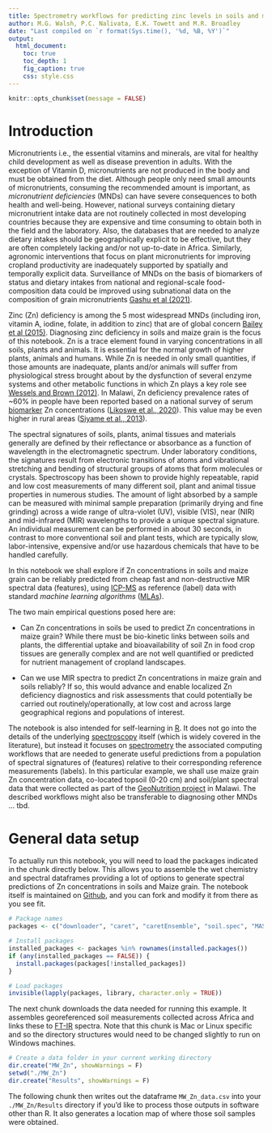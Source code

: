 ```yaml
---
title: Spectrometry workflows for predicting zinc levels in soils and maize grain
author: M.G. Walsh, P.C. Nalivata, E.K. Towett and M.R. Broadley
date: "Last compiled on `r format(Sys.time(), '%d, %B, %Y')`"
output:
  html_document:
    toc: true
    toc_depth: 1
    fig_caption: true
    css: style.css
---
```


```r
knitr::opts_chunk$set(message = FALSE)
```

# Introduction

Micronutrients i.e., the essential vitamins and minerals, are vital for healthy child development as well as disease prevention in adults. With the exception of Vitamin D, micronutrients are not produced in the body and must be obtained from the diet. Although people only need small amounts of micronutrients, consuming the recommended amount is important, as *micronutrient deficiencies* (MNDs) can have severe consequences to both health and well-being. However, national surveys containing dietary micronutrient intake data are not routinely collected in most developing countries because they are expensive and time consuming to obtain both in the field and the laboratory. Also, the databases that are needed to analyze dietary intakes should be geographically explicit to be effective, but they are often completely lacking and/or not up-to-date in Africa. Similarly, agronomic interventions that focus on plant micronutrients for improving cropland productivity are inadequately supported by spatially and temporally explicit data. Surveillance of MNDs on the basis of biomarkers of status and dietary intakes from national and regional-scale food-composition data could be improved using subnational data on the composition of grain micronutrients [Gashu et al (2021)](https://doi.org/10.1038/s41586-021-03559-3).

Zinc (Zn) deficiency is among the 5 most widespread MNDs (including iron, vitamin A, iodine, folate, in addition to zinc) that are of global concern [Bailey et al (2015)](https://doi.org/10.1159/000371618). Diagnosing zinc deficiency in soils and maize grain is the focus of this notebook. Zn is a trace element found in varying concentrations in all soils, plants and animals. It is essential for the normal growth of higher plants, animals and humans. While Zn is needed in only small quantities, if those amounts are inadequate, plants and/or animals will suffer from physiological stress brought about by the dysfunction of several enzyme systems and other metabolic functions in which Zn plays a key role see [Wessels and Brown (2012)](https://journals.plos.org/plosone/article?id=10.1371/journal.pone.0050568). In Malawi, Zn deficiency prevalence rates of ~60% in people have been reported based on a national survey of serum [biomarker](https://en.wikipedia.org/wiki/Biomarker) Zn concentrations ([Likoswe et al., 2020](https://doi.org/10.3390/nu12061563)). This value may be even higher in rural areas ([Siyame et al., 2013](https://doi.org/10.1024/0300-9831/a000158)).

The spectral signatures of soils, plants, animal tissues and materials generally are defined by their reflectance or absorbance as a function of wavelength in the electromagnetic spectrum. Under laboratory conditions, the signatures result from electronic transitions of atoms and vibrational stretching and bending of structural groups of atoms that form molecules or crystals. Spectroscopy has been shown to provide highly repeatable, rapid and low cost measurements of many different soil, plant and animal tissue properties in numerous studies. The amount of light absorbed by a sample can be measured with minimal sample preparation (primarily drying and fine grinding) across a wide range of ultra-violet (UV), visible (VIS), near (NIR) and mid-infrared (MIR) wavelengths to provide a unique spectral signature. An individual measurement can be performed in about 30 seconds, in contrast to more conventional soil and plant tests, which are typically slow, labor-intensive, expensive and/or use hazardous chemicals that have to be handled carefully. 

In this notebook we shall explore if Zn concentrations in soils and maize grain can be reliably predicted from cheap fast and non-destructive MIR spectral data (features), using [ICP-MS](https://en.wikipedia.org/wiki/Inductively_coupled_plasma_mass_spectrometry) as reference (label) data with standard *machine learning algorithms* ([MLAs](https://en.wikipedia.org/wiki/Machine_learning)).

The two main empirical questions posed here are:

* Can Zn concentrations in soils be used to predict Zn concentrations in maize grain? While there must be bio-kinetic links between soils and plants, the differential uptake and bioavailability of soil Zn in food crop tissues are generally complex and are not well quantified or predicted for nutrient management of cropland landscapes. 

* Can we use MIR spectra to predict Zn concentrations in maize grain and soils reliably? If so, this would advance and enable localized Zn deficiency diagnostics and risk assessments that could potentially be carried out routinely/operationally, at low cost and across large geographical regions and populations of interest. 

The notebook is also intended for self-learning in [R](https://www.r-project.org/). It does not go into the details of the underlying [spectroscopy](https://en.wikipedia.org/wiki/Spectroscopy) itself (which is widely covered in the literature), but instead it focuses on [spectrometry](https://en.wikipedia.org/wiki/Spectrophotometry) the associated computing workflows that are needed to generate useful predictions from a population of spectral signatures of (features) relative to their corresponding reference measurements (labels). In this particular example, we shall use maize grain Zn concentration data, co-located topsoil (0-20 cm) and soil/plant spectral data that were collected as part of the [GeoNutrition project](http://www.geonutrition.com) in Malawi. The described workflows might also be transferable to diagnosing other MNDs ... tbd.

# General data setup

To actually run this notebook, you will need to load the packages indicated in the chunk directly below. This allows you to assemble the wet chemistry and spectral dataframes providing a lot of options to generate spectral predictions of Zn concentrations in soils and Maize grain. The notebook itself is maintained on [Github](https://github.com/mgwalsh/Bioavailability/blob/master/Zn_preds.Rmd), and you can fork and modify it from there as you see fit.

```r
# Package names
packages <- c("downloader", "caret", "caretEnsemble", "soil.spec", "MASS", "pls", "glmnet", "randomForest", "xgboost", "Cubist", "quantreg", "leaflet", "htmlwidgets", "plyr", "dplyr", "doParallel")

# Install packages
installed_packages <- packages %in% rownames(installed.packages())
if (any(installed_packages == FALSE)) {
  install.packages(packages[!installed_packages])
}

# Load packages
invisible(lapply(packages, library, character.only = TRUE))
```

The next chunk downloads the data needed for running this example. It assembles georeferenced soil measurements collected across Africa and links these to [FT-IR](https://www.bruker.com/en/products-and-solutions/infrared-and-raman/ft-ir-routine-spectrometer/alpha-ii-compact-ft-ir-spectrometer.html) spectra. Note that this chunk is Mac or Linux specific and so the directory structures would need to be changed slightly to run on Windows machines.

```r
# Create a data folder in your current working directory
dir.create("MW_Zn", showWarnings = F)
setwd("./MW_Zn")
dir.create("Results", showWarnings = F)
```

The following chunk then writes out the dataframe `MW_Zn_data.csv` into your `./MW_Zn/Results` directory if you'd like to process those outputs in software other than R. It also generates a location map of where those soil samples were obtained.

